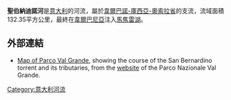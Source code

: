 '''聖伯納迪諾河'''是[[意大利|意大利]]的河流，屬於[[韋爾巴諾-庫西亞-奧索拉省|韋爾巴諾-庫西亞-奧索拉省]]的支流，流域面積132.35平方公里，最終在[[韋爾巴尼亞|韋爾巴尼亞]]注入[[馬焦雷湖|馬焦雷湖]]。

==外部連結==
* [http://www.parcovalgrande.it/foto/cartina2007.jpg Map of Parco Val Grande], showing the course of the San Bernardino torrent and its tributaries, from the [https://web.archive.org/web/20131104140913/http://www.parcovalgrande.it/Eindex.html website] of the Parco Nazionale Val Grande.

{{coord|45.9308|N|8.57361|E|source:kolossus-dewiki|display=title}}

{{Italy-geo-stub}}
[[Category:意大利河流|Category:意大利河流]]